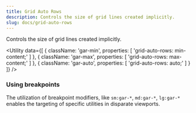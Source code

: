 ```yaml
---
title: Grid Auto Rows
description: Controls the size of grid lines created implicitly.
slug: docs/grid-auto-rows
---
```


Controls the size of grid lines created implicitly.

<Utility
  data={[
    {
        className: 'gar-min',
        properties: [
            'grid-auto-rows: min-content;'
        ]
    },
    {
        className: 'gar-max',
        properties: [
            'grid-auto-rows: max-content;'
        ]
    },
    {
        className: 'gar-auto',
        properties: [
            'grid-auto-rows: auto;'
        ]
    }
  ]}
/>

### Using breakpoints

The utilization of breakpoint modifiers, like `sm:gar-*`, `md:gar-*`, `lg:gar-*` enables the targeting of specific utilities in disparate viewports.
